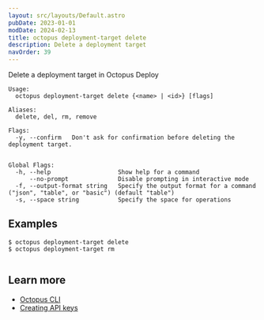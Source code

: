 ```yaml
---
layout: src/layouts/Default.astro
pubDate: 2023-01-01
modDate: 2024-02-13
title: octopus deployment-target delete
description: Delete a deployment target
navOrder: 39
---
```


Delete a deployment target in Octopus Deploy

```
Usage:
  octopus deployment-target delete {<name> | <id>} [flags]

Aliases:
  delete, del, rm, remove

Flags:
  -y, --confirm   Don't ask for confirmation before deleting the deployment target.


Global Flags:
  -h, --help                   Show help for a command
      --no-prompt              Disable prompting in interactive mode
  -f, --output-format string   Specify the output format for a command ("json", "table", or "basic") (default "table")
  -s, --space string           Specify the space for operations

```

## Examples

<SamplesInstance />

```
$ octopus deployment-target delete
$ octopus deployment-target rm


```

## Learn more

- [Octopus CLI](/docs/octopus-rest-api/cli)
- [Creating API keys](/docs/octopus-rest-api/how-to-create-an-api-key)